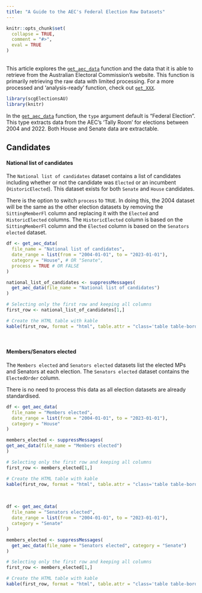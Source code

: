 ```yaml
---
title: "A Guide to the AEC's Federal Election Raw Datasets"
---
```

```{=html}
<style>
  .content p {
    margin-top: 30px !important;
  }

  details {
    margin-bottom: 40px;
  }
</style>
```
```r
knitr::opts_chunk$set(
  collapse = TRUE,
  comment = "#>",
  eval = TRUE
)
```
<br>
This article explores the [`get_aec_data`](https://sarahcgallLtd.github.io/scgElectionsAU/reference/get_aec_data.html) function and the data that it is able to retrieve from the Australian Electoral Commission's website. This function is primarily retrieving the raw data with limited processing. For a more processed and 'analysis-ready' function, check out [`get_XXX`](https://sarahcgallLtd.github.io/scgElectionsAU/reference/get_XXX.html).
<br>

```r
library(scgElectionsAU)
library(knitr)
```
In the [`get_aec_data`](https://sarahcgallLtd.github.io/scgElectionsAU/reference/get_aec_data.html) function, the `type` argument default is "Federal Election". This type extracts data from the AEC's 'Tally Room' for elections between 2004 and 2022. Both House and Senate data are extractable.

## Candidates
#### National list of candidates
The `National list of candidates` dataset contains a list of candidates including whether or not the candidate was `Elected` or an incumbent (`HistoricElected`). This dataset exists for both `Senate` and `House` candidates.

There is the option to switch `process` to `TRUE`. In doing this, the 2004 dataset will be the same as the other election datasets by removing the `SittingMemberFl` column and replacing it with the `Elected` and `HistoricElected` columns. The `HistoricElected` column is based on the `SittingMemberFl` column and the `Elected` column is based on the `Senators elected` dataset.
<br>

```r
df <- get_aec_data(
  file_name = "National list of candidates",
  date_range = list(from = "2004-01-01", to = "2023-01-01"),
  category = "House", # OR "Senate",
  process = TRUE # OR FALSE
)
```

```r
national_list_of_candidates <- suppressMessages(
  get_aec_data(file_name = "National list of candidates")
)

# Selecting only the first row and keeping all columns
first_row <- national_list_of_candidates[1,]

# Create the HTML table with kable
kable(first_row, format = "html", table.attr = "class='table table-bordered'")
```
<br>

#### Members/Senators elected
The `Members elected` and `Senators elected` datasets list the elected MPs and Senators at each election. The `Senators elected` dataset contains the `ElectedOrder` column.

There is no need to process this data as all election datasets are already standardised.
<br>

```r
df <- get_aec_data(
  file_name = "Members elected",
  date_range = list(from = "2004-01-01", to = "2023-01-01"),
  category = "House"
)
```

```r
members_elected <- suppressMessages(
get_aec_data(file_name = "Members elected")
)

# Selecting only the first row and keeping all columns
first_row <- members_elected[1,]

# Create the HTML table with kable
kable(first_row, format = "html", table.attr = "class='table table-bordered'")
```

<br>

```r
df <- get_aec_data(
  file_name = "Senators elected",
  date_range = list(from = "2004-01-01", to = "2023-01-01"),
  category = "Senate"
)
```

```r
members_elected <- suppressMessages(
  get_aec_data(file_name = "Senators elected", category = "Senate")
)

# Selecting only the first row and keeping all columns
first_row <- members_elected[1,]

# Create the HTML table with kable
kable(first_row, format = "html", table.attr = "class='table table-bordered'")
```
